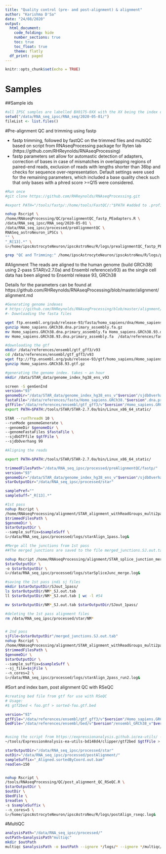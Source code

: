 ```yaml
---
title: "Quality control (pre- and post-alignment) & alignment"
author: "Karishma D'Sa"
date: "24/08/2020"
output: 
  html_document:
    code_folding: hide
    number_sections: true
    toc: true
    toc_float: true
    theme: flatly
  df_print: paged
---
```


```r

knitr::opts_chunk$set(echo = TRUE)
```

# Samples

##Sample ids
```r
#all IPSC samples are labelled BX0175-0XX with the XX being the index of the 1-54 samples "
setwd("/data/RNA_seq_ipsc/RNA_seq/2020-05-01/")
fileList <- list.files()


```

#Pre-alignment QC and trimming using fastp
 
- fastp trimming, followed by fastQC on the trimmed files and multiQC based on script from RNAseqProcessing package for Ryten lab (https://github.com/RHReynolds/RNAseqProcessing) 
- fastp parameters set allow for automastic detection of adapters, correction of bases in case of mismatches in overlapping regions of paired-end reads, exclusion of reads with lengths shorter than 36bp and checks for sequence over-representation. Default settings were used for the remaining parameters, which included a base quality check such that only bases with a phred score >=Q15 were considered.


```bash
#Run once
#git clone https://github.com/RHReynolds/RNAseqProcessing.git

#export PATH="/tools/fastp/:/home/tools/FastQC/:"$PATH #added to .profile

nohup Rscript \
/home/RNAseqProcessing/QC/prealignmentQC_fastp_PEadapters.R \
/data/RNA_seq_ipsc/RNA_seq/2020-05-01 \
/data/RNA_seq_ipsc/processed/preAlignmentQC \
RNASeq_astroNeuron_iPSCs \
"" \
"_R[13].*" \
&>/home/ipscAstrocyteNeuron/ipscAstroNeu/R/logs/prealignmentQC_fastp_PEadapters.log&

grep "QC and Trimming:" /home/ipscAstrocyteNeuron/ipscAstroNeu/R/logs/prealignmentQC_fastp_PEadapters.log | wc -l 

```

#Alignment
The reads are aligned to the human genome (build GRCh38) using 2-pass STAR(v2.7.0a) and Ensembl reference(v93) as the single cell data has been aligned to Ensembl release 93, GRCh38 

Details for the parameters  can be found at  https://github.com/RHReynolds/RNAseqProcessing/blob/master/alignment/alignment.md


```bash
#Generating genome indexes
# https://github.com/RHReynolds/RNAseqProcessing/blob/master/alignment/alignment.md
#- Downloading the fasta files

wget ftp.ensembl.org/pub/release-93/fasta/homo_sapiens/dna/Homo_sapiens.GRCh38.dna.primary_assembly.fa.gz
gunzip Homo_sapiens.GRCh38.dna.primary_assembly.fa.gz
mv Homo_sapiens.GRCh38.dna.primary_assembly.fa Homo_sapiens.GRCh38.93.dna.primary_assembly.fa
mv Homo_sapiens.GRCh38.93.dna.primary_assembly.fa  /data/references/fasta

#downloading the gtf
mkdir /data/references/ensembl/gtf_gff3/v93
cd /data/references/ensembl/gtf_gff3/v93
wget ftp://ftp.ensembl.org/pub/release-93/gtf/homo_sapiens/Homo_sapiens.GRCh38.93.gtf.gz
gunzip Homo_sapiens.GRCh38.93.gtf.gz

#generating the genome index. takes ~ an hour
mkdir /data/STAR_data/genome_index_hg38_ens_v93

screen -S genGenInd
version="93"
genomeDir="/data/STAR_data/genome_index_hg38_ens_v"$version"/sjdbOverhang_99"
fastaFile="/data/references/fasta/Homo_sapiens.GRCh38."$version".dna.primary_assembly.fa"
gtfFile="/data/references/ensembl/gtf_gff3/v"$version"/Homo_sapiens.GRCh38."$version".gtf"
export PATH=$PATH:/tools/STAR/STAR-2.7.0a/bin/Linux_x86_64_static/

STAR --runThreadN 10 \
--runMode genomeGenerate \
--genomeDir $genomeDir \
--genomeFastaFiles $fastaFile \
--sjdbGTFfile $gtfFile \
--sjdbOverhang 99

```

```bash
#Aligning the reads

export PATH=$PATH:/tools/STAR/STAR-2.7.0a/bin/Linux_x86_64_static/

trimmedFilesPath="/data/RNA_seq_ipsc/processed/preAlignmentQC/fastp/"
version="93"
genomeDir="/data/STAR_data/genome_index_hg38_ens_v"$version"/sjdbOverhang_99"
starOutputDir="/data/RNA_seq_ipsc/processed/star"

samplePref="" 
sampleSuff="_R[13].*" 

#1st pass
nohup Rscript \
/home/RNAseqProcessing/alignment/STAR_alignment_withReadGroups_multi2pass.R \
$trimmedFilesPath \
$genomeDir \
$starOutputDir \
--sample_suffix=$sampleSuff \
&>/data/RNA_seq_ipsc/processed/logs/starAlign_1pass.log&

#Merge all the junctions from 1st pass
##The merged junctions are saved to the file merged_junctions.SJ.out.tab in the output directory specified

nohup Rscript /home/RNAseqProcessing/alignment/STAR_splice_junction_merge.R \
$starOutputDir \
-o $starOutputDir \
&>/data/RNA_seq_ipsc/processed/logs/starSpliceJunc_merge.log&

#saving the 1st pass indi sj files
mkdir $starOutputDir/SJout_1pass/
ls $starOutputDir/NM*_SJ.out.tab
ll $starOutputDir/NM*_SJ.out.tab | wc -l #54

mv $starOutputDir/NM*_SJ.out.tab $starOutputDir/SJout_1pass/ 

#deleting the 1st pass alignment files
rm /data/RNA_seq_ipsc/processed/star/NM*


# 2nd pass
sjFile=$starOutputDir"/merged_junctions.SJ.out.tab"
nohup Rscript \
/home/RNAseqProcessing/alignment/STAR_alignment_withReadGroups_multi2pass.R \
$trimmedFilesPath \
$genomeDir \
$starOutputDir \
--sample_suffix=$sampleSuff \
--sj_file=$sjFile \
--n_cores=2 \
&>/data/RNA_seq_ipsc/processed/logs/starAlign_2pass_run2.log&

```

#Sort and index bam, post alignment QC with RSeQC

```bash
#creating bed file from gtf for use with RSeQC
# Usage:
#$ gtf2bed < foo.gtf > sorted-foo.gtf.bed

version="93"
gtfFile="/data/references/ensembl/gtf_gff3/v"$version"/Homo_sapiens.GRCh38."$version".gtf"
bedFile="/data/references/ensembl/bed/v"$version"/ensembl_GRCh38_v"$version".bed"


#using the script from https://expressionanalysis.github.io/ea-utils/ - RSeQC
~/tools/ExpressionAnalysis-ea-utils-bd148d4/clipper/gtf2bed $gtfFile > $bedFile


```

```bash

starOutputDir="/data/RNA_seq_ipsc/processed/star"
outDir="/data/RNA_seq_ipsc/processed/postAlignment/"  
sampleSuffix="_Aligned.sortedByCoord.out.bam" 
readlen=150


nohup Rscript \
/tools/RNAseqProcessing/QC/post_alignment_QC_RSeQC.R \
$starOutputDir \
$outDir \
$bedFile \
$readlen \
-s $sampleSuffix \
--n_cores=5 \
&>/home/ipscAstrocyteNeuron/ipscAstroNeu/R/logs/postAlign_rseqc.log&

```

#MultiQC

```bash
analysisPath="/data/RNA_seq_ipsc/processed/"
outPath=$analysisPath"multiqc"
mkdir $outPath
multiqc $analysisPath -o $outPath --ignore */logs/* --ignore */multiqc/* -n multiqc_report_RNASeq_ipsc

```
